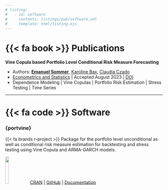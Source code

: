 ```yaml
---
# listing:
#   - id: software
#     contents: listings/pub/software.yml
#     template: html/listing.ejs
---
```


# {{< fa book >}} Publications

**Vine Copula based Portfolio Level Conditional Risk Measure Forecasting**

-   Authors: [**Emanuel Sommer**](../about/index.qmd), [Karoline Bax](https://www.karolinebax.com/), [Claudia Czado](https://www.math.cit.tum.de/math/personen/professuren/czado-claudia/)
- [Econometrics and Statistics](https://www.sciencedirect.com/journal/econometrics-and-statistics) \| Accepted August 2023 \| [DOI](https://doi.org/10.1016/j.ecosta.2023.08.002)
- Dependence Modeling \| Vine Copulas \| Portfolio Risk Estimation \| Stress Testing \| Time Series 

------------------------------------------------------------------------

# {{< fa code >}} Software

### {portvine} 

{{< fa brands r-project >}} Package for the portfolio level unconditional as well as conditional risk measure estimation for backtesting and stress testing using Vine Copula and ARMA-GARCH models.

![](../images/projects/portvine_logo.png){fig-align="left" width="15%"}
[CRAN](https://cloud.r-project.org/package=portvine) \| [GitHub](https://github.com/EmanuelSommer/portvine) \| [Documentation](https://emanuelsommer.github.io/portvine/)

<!-- :::{#software} -->

<!-- ::: -->
